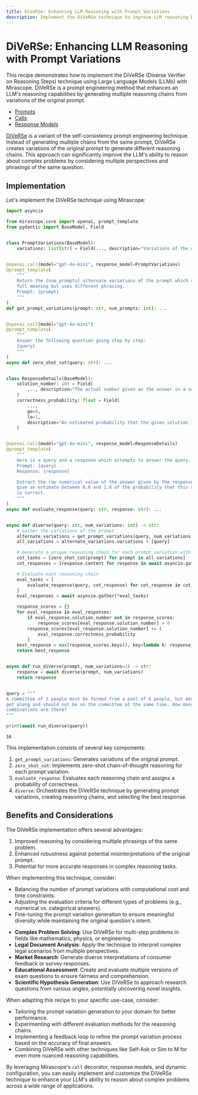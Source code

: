 ```yaml
---
title: DiVeRSe: Enhancing LLM Reasoning with Prompt Variations
description: Implement the DiVeRSe technique to improve LLM reasoning by generating multiple prompt variations of the same question for better accuracy
---
```


# DiVeRSe: Enhancing LLM Reasoning with Prompt Variations

This recipe demonstrates how to implement the DiVeRSe (Diverse Verifier on Reasoning Steps) technique using Large Language Models (LLMs) with Mirascope. DiVeRSe is a prompt engineering method that enhances an LLM's reasoning capabilities by generating multiple reasoning chains from variations of the original prompt.

<Info title="Mirascope Concepts Used" collapsible={true} defaultOpen={false}>
<ul>
<li><a href="/docs/mirascope/learn/prompts/">Prompts</a></li>
<li><a href="/docs/mirascope/learn/calls/">Calls</a></li>
<li><a href="/docs/mirascope/learn/response_models/">Response Models</a></li>
</ul>
</Info>

<Note title="Background">
<a href="https://arxiv.org/abs/2305.11862">DiVeRSe</a> is a variant of the self-consistency prompt engineering technique. Instead of generating multiple chains from the same prompt, DiVeRSe creates variations of the original prompt to generate different reasoning chains. This approach can significantly improve the LLM's ability to reason about complex problems by considering multiple perspectives and phrasings of the same question.
</Note>

## Implementation

Let's implement the DiVeRSe technique using Mirascope:




```python
import asyncio

from mirascope.core import openai, prompt_template
from pydantic import BaseModel, Field


class PromptVariations(BaseModel):
    variations: list[str] = Field(..., description="Variations of the original prompt")


@openai.call(model="gpt-4o-mini", response_model=PromptVariations)
@prompt_template(
    """
    Return the {num_prompts} alternate variations of the prompt which retain the
    full meaning but uses different phrasing.
    Prompt: {prompt}
    """
)
def get_prompt_variations(prompt: str, num_prompts: int): ...


@openai.call(model="gpt-4o-mini")
@prompt_template(
    """
    Answer the following question going step by step:
    {query}
    """
)
async def zero_shot_cot(query: str): ...


class ResponseDetails(BaseModel):
    solution_number: int = Field(
        ..., description="The actual number given as the answer in a solution."
    )
    correctness_probability: float = Field(
        ...,
        ge=0,
        le=1,
        description="An estimated probability that the given solution is correct from 0.0 to 1.0",
    )


@openai.call(model="gpt-4o-mini", response_model=ResponseDetails)
@prompt_template(
    """
    Here is a query and a response which attempts to answer the query.
    Prompt: {query}
    Response: {response}

    Extract the raw numerical value of the answer given by the response, and also
    give an estimate between 0.0 and 1.0 of the probability that this solution
    is correct.
    """
)
async def evaluate_response(query: str, response: str): ...


async def diverse(query: str, num_variations: int) -> str:
    # Gather the variations of the prompt
    alternate_variations = get_prompt_variations(query, num_variations - 1)
    all_variations = alternate_variations.variations + [query]

    # Generate a unique reasoning chain for each prompt variation with CoT
    cot_tasks = [zero_shot_cot(prompt) for prompt in all_variations]
    cot_responses = [response.content for response in await asyncio.gather(*cot_tasks)]

    # Evaluate each reasoning chain
    eval_tasks = [
        evaluate_response(query, cot_response) for cot_response in cot_responses
    ]
    eval_responses = await asyncio.gather(*eval_tasks)

    response_scores = {}
    for eval_response in eval_responses:
        if eval_response.solution_number not in response_scores:
            response_scores[eval_response.solution_number] = 0
        response_scores[eval_response.solution_number] += (
            eval_response.correctness_probability
        )
    best_response = max(response_scores.keys(), key=lambda k: response_scores[k])
    return best_response


async def run_diverse(prompt, num_variations=3) -> str:
    response = await diverse(prompt, num_variations)
    return response


query = """
A committee of 3 people must be formed from a pool of 6 people, but Amy and Bob do not
get along and should not be on the committee at the same time. How many viable
combinations are there?
"""

print(await run_diverse(query))
```

    16




This implementation consists of several key components:

1. `get_prompt_variations`: Generates variations of the original prompt.
2. `zero_shot_cot`: Implements zero-shot chain-of-thought reasoning for each prompt variation.
3. `evaluate_response`: Evaluates each reasoning chain and assigns a probability of correctness.
4. `diverse`: Orchestrates the DiVeRSe technique by generating prompt variations, creating reasoning chains, and selecting the best response.

## Benefits and Considerations

The DiVeRSe implementation offers several advantages:

1. Improved reasoning by considering multiple phrasings of the same problem.
2. Enhanced robustness against potential misinterpretations of the original prompt.
3. Potential for more accurate responses in complex reasoning tasks.

When implementing this technique, consider:

- Balancing the number of prompt variations with computational cost and time constraints.
- Adjusting the evaluation criteria for different types of problems (e.g., numerical vs. categorical answers).
- Fine-tuning the prompt variation generation to ensure meaningful diversity while maintaining the original question's intent.

<Info title="Additional Real-World Applications">
<ul>
<li><b>Complex Problem Solving</b>: Use DiVeRSe for multi-step problems in fields like mathematics, physics, or engineering.</li>
<li><b>Legal Document Analysis</b>: Apply the technique to interpret complex legal scenarios from multiple perspectives.</li>
<li><b>Market Research</b>: Generate diverse interpretations of consumer feedback or survey responses.</li>
<li><b>Educational Assessment</b>: Create and evaluate multiple versions of exam questions to ensure fairness and comprehension.</li>
<li><b>Scientific Hypothesis Generation</b>: Use DiVeRSe to approach research questions from various angles, potentially uncovering novel insights.</li>
</ul>
</Info>

When adapting this recipe to your specific use-case, consider:

- Tailoring the prompt variation generation to your domain for better performance.
- Experimenting with different evaluation methods for the reasoning chains.
- Implementing a feedback loop to refine the prompt variation process based on the accuracy of final answers.
- Combining DiVeRSe with other techniques like Self-Ask or Sim to M for even more nuanced reasoning capabilities.

By leveraging Mirascope's `call` decorator, response models, and dynamic configuration, you can easily implement and customize the DiVeRSe technique to enhance your LLM's ability to reason about complex problems across a wide range of applications.


